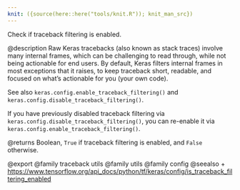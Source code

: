 ```yaml
---
knit: ({source(here::here("tools/knit.R")); knit_man_src})
---
```

Check if traceback filtering is enabled.

@description
Raw Keras tracebacks (also known as stack traces)
involve many internal frames, which can be
challenging to read through, while not being actionable for end users.
By default, Keras filters internal frames in most exceptions that it
raises, to keep traceback short, readable, and focused on what's
actionable for you (your own code).

See also `keras.config.enable_traceback_filtering()` and
`keras.config.disable_traceback_filtering()`.

If you have previously disabled traceback filtering via
`keras.config.disable_traceback_filtering()`, you can re-enable it via
`keras.config.enable_traceback_filtering()`.

@returns
Boolean, `True` if traceback filtering is enabled,
and `False` otherwise.

@export
@family traceback utils
@family utils
@family config
@seealso
+ <https://www.tensorflow.org/api_docs/python/tf/keras/config/is_traceback_filtering_enabled>
